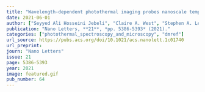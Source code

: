 ```yaml
---
title: "Wavelength-dependent photothermal imaging probes nanoscale temperature differences among sub-diffraction coupled plasmonic nanorods"
date: 2021-06-01
author: ["Seyyed Ali Hosseini Jebeli", "Claire A. West", "Stephen A. Lee", "Harrison J. Goldwyn", "Connor R. Bilchak", "Zahra Fakhraai", "Katherine A. Willets", "Stephan Link", "David J. Masiello"]
publication: "Nano Letters, **21**, *pp. 5386-5393* (2021)."
categories: ["photothermal_spectroscopy_and_microscopy", "dmref"]
url_source: https://pubs.acs.org/doi/10.1021/acs.nanolett.1c01740
url_preprint: 
journ: "Nano Letters"
issue: 21
page: 5386-5393
year: 2021
image: featured.gif
pub_number: 64
---
```


